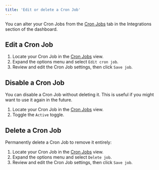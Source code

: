 ```yaml
---
title: 'Edit or delete a Cron Job'
---
```


You can alter your Cron Jobs from the [Cron Jobs](/dashboard/project/_/integrations/cron-jobs) tab in the Integrations section of the dashboard.

## Edit a Cron Job

1. Locate your Cron Job in the [Cron Jobs](/dashboard/project/_integrations/cron-jobs) view.
1. Expand the options menu and select `Edit cron job`.
1. Review and edit the Cron Job settings, then click `Save job`.

## Disable a Cron Job

You can disable a Cron Job without deleting it. This is useful if you might want to use it again in the future.

1. Locate your Cron Job in the [Cron Jobs](/dashboard/project/_integrations/cron-jobs) view.
2. Toggle the `Active` toggle.

## Delete a Cron Job

Permanently delete a Cron Job to remove it entirely:

1. Locate your Cron Job in the [Cron Jobs](/dashboard/project/_integrations/cron-jobs) view.
1. Expand the options menu and select `Delete job`.
1. Review and edit the Cron Job settings, then click `Save job`.
